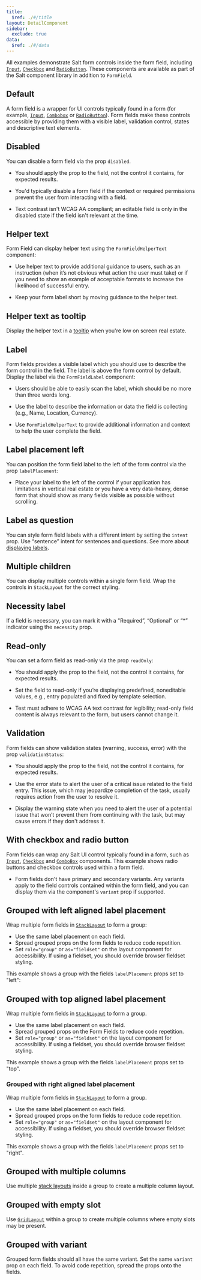 ```yaml
---
title:
  $ref: ./#/title
layout: DetailComponent
sidebar:
  exclude: true
data:
  $ref: ./#/data
---
```


All examples demonstrate Salt form controls inside the form field, including [`Input`](../input), [`Checkbox`](../checkbox) and [`RadioButton`](../radio-button). These components are available as part of the Salt component library in addition to `FormField`.

<LivePreviewControls>
<LivePreview componentName="form-field" exampleName="Default" >

## Default

A form field is a wrapper for UI controls typically found in a form (for example, [`Input`](../input), [`Combobox`](../combo-box) or [`RadioButton`](../radio-button)). Form fields make these controls accessible by providing them with a visible label, validation control, states and descriptive text elements.

</LivePreview>
<LivePreview componentName="form-field" exampleName="Disabled" >

## Disabled

You can disable a form field via the prop `disabled`.

- You should apply the prop to the field, not the control it contains, for expected results.

- You'd typically disable a form field if the context or required permissions prevent the user from interacting with a field.

- Text contrast isn't WCAG AA compliant; an editable field is only in the disabled state if the field isn't relevant at the time.

</LivePreview>
<LivePreview componentName="form-field" exampleName="HelperText" >

## Helper text

Form Field can display helper text using the `FormFieldHelperText` component:

- Use helper text to provide additional guidance to users, such as an instruction (when it’s not obvious what action the user must take) or if you need to show an example of acceptable formats to increase the likelihood of successful entry.

- Keep your form label short by moving guidance to the helper text.

</LivePreview>
<LivePreview componentName="form-field" exampleName="HelperTextAsTooltip" >

## Helper text as tooltip

Display the helper text in a [tooltip](../tooltip) when you're low on screen real estate.

</LivePreview>
<LivePreview componentName="form-field" exampleName="Label" >

## Label

Form fields provides a visible label which you should use to describe the form control in the field. The label is above the form control by default. Display the label via the `FormFieldLabel` component:

- Users should be able to easily scan the label, which should be no more than three words long.

- Use the label to describe the information or data the field is collecting (e.g., Name, Location, Currency).

- Use `FormFieldHelperText` to provide additional information and context to help the user complete the field.

</LivePreview>
<LivePreview componentName="form-field" exampleName="LabelLeft" >

## Label placement left

You can position the form field label to the left of the form control via the prop `labelPlacement`:

- Place your label to the left of the control if your application has limitations in vertical real estate or you have a very data-heavy, dense form that should show as many fields visible as possible without scrolling.

</LivePreview>
<LivePreview componentName="form-field" exampleName="LabelQuestion" >

## Label as question

You can style form field labels with a different intent by setting the `intent` prop. Use “sentence” intent for sentences and questions. See more about [displaying labels](/salt/patterns/forms#label-vs-question).

</LivePreview>
<LivePreview componentName="form-field" exampleName="MultipleChildren" >

## Multiple children

You can display multiple controls within a single form field. Wrap the controls in `StackLayout` for the correct styling.

</LivePreview>
<LivePreview componentName="form-field" exampleName="NecessityLabel" >

## Necessity label

If a field is necessary, you can mark it with a "Required”, “Optional” or “\*” indicator using the `necessity` prop.

</LivePreview>
<LivePreview componentName="form-field" exampleName="Readonly" >

## Read-only

You can set a form field as read-only via the prop `readOnly`:

- You should apply the prop to the field, not the control it contains, for expected results.

- Set the field to read-only if you’re displaying predefined, noneditable values, e.g., entry populated and fixed by template selection.

- Test must adhere to WCAG AA text contrast for legibility; read-only field content is always relevant to the form, but users cannot change it.

</LivePreview>
<LivePreview componentName="form-field" exampleName="Validation" >

## Validation

Form fields can show validation states (warning, success, error) with the prop `validationStatus`:

- You should apply the prop to the field, not the control it contains, for expected results.

- Use the error state to alert the user of a critical issue related to the field entry. This issue, which may jeopardize completion of the task, usually requires action from the user to resolve it.

- Display the warning state when you need to alert the user of a potential issue that won’t prevent them from continuing with the task, but may cause errors if they don't address it.

</LivePreview>
<LivePreview componentName="form-field" exampleName="WithCheckboxAndRadioButton" >

## With checkbox and radio button

Form fields can wrap any Salt UI control typically found in a form, such as [`Input`](../input), [`Checkbox`](../checkbox) and [`ComboBox`](../combo-box) components. This example shows radio buttons and checkbox controls used within a form field.

- Form fields don't have primary and secondary variants. Any variants apply to the field controls contained within the form field, and you can display them via the component's `variant` prop if supported.

</LivePreview>
<LivePreview componentName="form-field" exampleName="GroupedWithLabelLeft" >

## Grouped with left aligned label placement

Wrap multiple form fields in [`StackLayout`](../stack-layout) to form a group:

- Use the same label placement on each field.
- Spread grouped props on the form fields to reduce code repetition.
- Set `role="group"` or `as="fieldset"` on the layout component for accessibility. If using a fieldset, you should override browser fieldset styling.

This example shows a group with the fields `labelPlacement` props set to "left":

</LivePreview>
<LivePreview componentName="form-field" exampleName="GroupedWithLabelTop" >

## Grouped with top aligned label placement

Wrap multiple form fields in [`StackLayout`](../stack-layout) to form a group.

- Use the same label placement on each field.
- Spread grouped props on the Form Fields to reduce code repetition.
- Set `role="group"` or `as="fieldset"` on the layout component for accessibility. If using a fieldset, you should override browser fieldset styling.

This example shows a group with the fields `labelPlacement` props set to "top".

</LivePreview>
<LivePreview componentName="form-field" exampleName="GroupedWithLabelRight" >

### Grouped with right aligned label placement

Wrap multiple form fields in [`StackLayout`](../stack-layout) to form a group.

- Use the same label placement on each field.
- Spread grouped props on the form fields to reduce code repetition.
- Set `role="group"` or `as="fieldset"` on the layout component for accessibility. If using a fieldset, you should override browser fieldset styling.

This example shows a group with the fields `labelPlacement` props set to "right".

</LivePreview>
<LivePreview componentName="form-field" exampleName="GroupedWithMultipleColumns" >

## Grouped with multiple columns

Use multiple [stack layouts](../stack-layout) inside a group to create a multiple column layout.

</LivePreview>
<LivePreview componentName="form-field" exampleName="GroupedWithEmptySlot" >

## Grouped with empty slot

Use [`GridLayout`](../grid-layout) within a group to create multiple columns where empty slots may be present.

</LivePreview>
<LivePreview componentName="form-field" exampleName="GroupedWithVariant" >

## Grouped with variant

Grouped form fields should all have the same variant. Set the same `variant` prop on each field. To avoid code repetition, spread the props onto the fields.

</LivePreview>
</LivePreviewControls>
